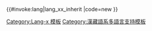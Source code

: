 <includeonly>{{#invoke:lang|lang_xx_inherit
|code=new
}}</includeonly><noinclude>
{{Documentation|Template:Lang-x/doc}}
[[Category:Lang-x 模板]]
[[Category:漢藏語系多語言支持模板]]
</noinclude>